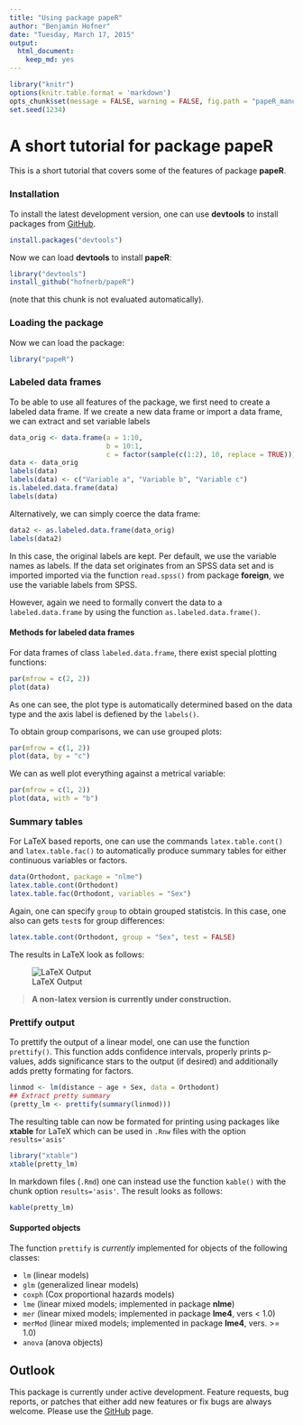```yaml
---
title: "Using package papeR"
author: "Benjamin Hofner"
date: "Tuesday, March 17, 2015"
output:
  html_document:
    keep_md: yes
---
```


```r
library("knitr")
options(knitr.table.format = 'markdown')
opts_chunk$set(message = FALSE, warning = FALSE, fig.path = "papeR_manual/fig-")
set.seed(1234)
```


# A short tutorial for package **papeR**

This is a short tutorial that covers some of the features of package **papeR**.

### Installation

To install the latest development version, one can use 
**devtools** to install packages from [GitHub](http://github.com/hofnerb/papeR).

```r
install.packages("devtools")
```

Now we can load **devtools** to install **papeR**:

```r
library("devtools")
install_github("hofnerb/papeR")
```
(note that this chunk is not evaluated automatically).

### Loading the package

Now we can load the package:

```r
library("papeR")
```

### Labeled data frames

To be able to use all features of the package, we first need to 
create a labeled data frame. If we create a new data frame or 
import a data frame, we can extract and set variable labels

```r
data_orig <- data.frame(a = 1:10, 
                        b = 10:1, 
                        c = factor(sample(c(1:2), 10, replace = TRUE)))
data <- data_orig
labels(data)
labels(data) <- c("Variable a", "Variable b", "Variable c")
is.labeled.data.frame(data)
labels(data)
```

Alternatively, we can simply coerce the data frame:

```r
data2 <- as.labeled.data.frame(data_orig)
labels(data2)
```
In this case, the original labels are kept. Per default,
we use the variable names as labels. If the data set originates
from an SPSS data set and is imported imported via the function 
`read.spss()` from package **foreign**, we use the variable 
labels from SPSS. 

However, again we need to formally convert the data to a 
`labeled.data.frame` by using the function 
`as.labeled.data.frame()`.

#### Methods for labeled data frames

For data frames of class `labeled.data.frame`, there exist
special plotting functions:

```r
par(mfrow = c(2, 2))
plot(data)
```

As one can see, the plot type is automatically determined 
based on the data type and the axis label is defiened by
the `labels()`.

To obtain group comparisons, we can use grouped plots:

```r
par(mfrow = c(1, 2))
plot(data, by = "c")
```

We can as well plot everything against a metrical variable:

```r
par(mfrow = c(1, 2))
plot(data, with = "b")
```

### Summary tables

For LaTeX based reports, one can use the commands `latex.table.cont()` 
and `latex.table.fac()` to automatically produce summary tables for either
continuous variables or factors. 

```r
data(Orthodont, package = "nlme")
latex.table.cont(Orthodont)
latex.table.fac(Orthodont, variables = "Sex")
```

Again, one can specify `group` to obtain grouped statistcis. In this
case, one also can gets `test`s for group differences:

```r
latex.table.cont(Orthodont, group = "Sex", test = FALSE)
```

The results in LaTeX look as follows:

![LaTeX Output](papeR_manual/tables.png)


> **A non-latex version is currently under construction.**


### Prettify output

To prettify the output of a linear model, one can use the function
`prettify()`. This function adds confidence intervals, properly 
prints p-values, adds significance stars to the output (if desired) 
and additionally adds pretty formating for factors.

```r
linmod <- lm(distance ~ age + Sex, data = Orthodont)
## Extract pretty summary
(pretty_lm <- prettify(summary(linmod)))
```

The resulting table can now be formated for printing using packages like 
**xtable** for LaTeX which can be used in `.Rnw` files with the option 
`results='asis'`

```r
library("xtable")
xtable(pretty_lm)
```

In markdown files (`.Rmd`) one can instead use the function `kable()` with the 
chunk option `results='asis'`. The result looks as follows:

```r
kable(pretty_lm)
```


#### Supported objects

The function `prettify` is *currently* implemented for objects of the following classes:

* `lm` (linear models)
* `glm` (generalized linear models)
* `coxph` (Cox proportional hazards models)
* `lme` (linear mixed models; implemented in package **nlme**)
* `mer` (linear mixed models; implemented in package **lme4**, vers < 1.0)
* `merMod` (linear mixed models; implemented in package **lme4**, vers. >= 1.0)
* `anova` (anova objects)

## Outlook

This package is currently under active development. Feature requests, bug reports, or
patches that either add new features or fix bugs are always welcome. 
Please use the [GitHub](http://github.com/hofnerb/papeR) page.

